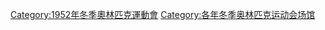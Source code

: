 
[[Category:1952年冬季奧林匹克運動會|Category:1952年冬季奧林匹克運動會]]
[[Category:各年冬季奥林匹克运动会场馆|Category:各年冬季奥林匹克运动会场馆]]